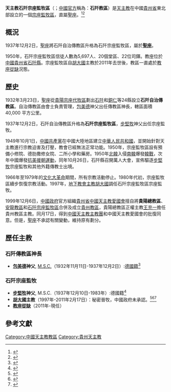 {{Infobox Roman Catholic diocese
|Roman Catholic Diocese of = 天主教石阡監牧區
|Latin name of diocese = Apostolica Praefectura Shihtsienensis
|local                 = 石阡教區（[[中國天主教主教團|中方建制]]）
|image                 = 
|caption               = 
|location              = [[中國|中國]][[貴州省|貴州省]][[石阡縣|石阡縣]]
|territory             = [[貴州省|貴州省]]東北部及附近地區
|population            = 5,697人
|rite                  = [[拉丁禮|拉丁禮]]
|patron                = 
|parishes              = 20個
|secular priests       = 22位
|province              = 直屬[[聖座|聖座]]
|established           = {{unbulleted list|1932年3月23日 (成立自治傳教區)|1937年12月2日 (升格宗座代牧區)}}
|cathedral             = 
|co-cathedral          =
|leadership            = 監牧主教
|website              = [http://www.gztzj.cn/ 貴州教區官方網站]
|pope                 = {{Incumbent pope}}
|metropolitan         = 
|ordinary             = [[教座從缺|教座從缺]]
|coadjutor archbishop =
|coadjutor bishop     =
|auxiliary            =
|emeritus             =
}}
'''天主教石阡宗座監牧區'''（{{lang-la|Apostolica Praefectura Shihtsienensis}}；[[中國天主教愛國會|中國官方]]稱為：'''石阡教區'''）是[[天主教|天主教]]在中國[[貴州省|貴州省]]東北部設立的一個[[宗座監牧區|宗座監牧區]]，直屬[[聖座|聖座]]。<ref>{{Cite web |url=http://www.gcatholic.org/dioceses/diocese/shih1.htm |title=Apostolic Prefecture of Shiqian 石阡 |access-date=2022年1月2日 |archive-date=2017年6月17日 |archive-url=https://web.archive.org/web/20170617085640/http://www.gcatholic.org/dioceses/diocese/shih1.htm |dead-url=no }}</ref><ref>{{Cite web |url=http://www.catholic-hierarchy.org/diocese/dshih.html |title=Prefecture Apostolic of Shiqian [Shihtsien] |access-date=2022年1月2日 |archive-date=2022年1月8日 |archive-url=https://web.archive.org/web/20220108183608/http://www.catholic-hierarchy.org/diocese/dshih.html |dead-url=no }}</ref>

==概況==
1937年12月2日，[[聖座|聖座]]將石阡自治傳教區升格為石阡宗座監牧區，屬於'''[[聖座|聖座]]'''。

1950年，石阡宗座監牧區信徒人數為5,697人、20個堂區、22位司鐸。教座位於[[中國|中國]][[貴州省|貴州省]][[石阡縣|石阡縣]]。宗座監牧區自[[胡大國|胡大國]]主教於2011年去世後，教區一直處於[[教座從缺|教座從缺]]況態。

== 歷史 ==
1932年3月23日，[[聖座|聖座]]從[[天主教貴陽總教區|貴陽宗座代牧區]]劃出[[石阡|石阡]]和[[銅仁|銅仁]]等24縣設立'''石阡自治傳教區'''。自治傳教區由{{link-en|耶穌聖心傳教會|Missionaries of the Sacred Heart}}會士負責管理，[[包美德|包美德]]神父出任傳教區神長，轄區面積40,000 平方公里。

1937年12月2日，石阡自治傳教區升格為'''石阡宗座監牧區'''，[[步堅牧|步堅牧]]神父出任宗座監牧。

1949年10月1日，[[中國共產黨|中國共產黨]]在中國大陸地區建立[[中華人民共和國|中華人民共和國]]，並開始針對天主教進行宗教迫害及打壓，教會已經無法正常功能。1950年，宗座監牧區設有預備小修院、德肋撒修女院、二所小學和藥房。1950年[[北韓|北韓]]入侵[[南韓|南韓]]爆發[[韓戰|韓戰]]，次年中國爆發[[抗美援朝運動|抗美援朝運動]]，同年10月26日，石阡縣召開萬人大會，宣佈驅逐[[步堅牧|步堅牧]]宗座監牧和其他外籍傳教士出境。

1966年至1979年的[[文化大革命|文化大革命]]期間，所有宗教活動停止。1980年代初，宗座監牧區續步恢復宗教活動。1997年，[[中國天主教地下教會|地下教會主教]][[胡大國|胡大國]]調任石阡宗座監牧區宗座監牧。

1999年12月6日，[[中國政府|中國政府]]官方組織[[貴州省|貴州省]][[中國天主教愛國會|中國天主教愛國會]]擅自將'''貴陽總教區'''、[[天主教安龍教區|安龍教區]]和[[天主教石阡監牧區|石阡宗座監牧區]]合併及成立[[天主教貴州教區|貴州教區]]，貴陽總教區正權主教[[王充一|王充一]]擔任貴州教區主教。同月17日，得到[[中國天主教主教團|中國天主教主教團]]和中國天主教愛國會的批復同意。但是，[[聖座|聖座]]不承認有關變動，維持原有劃分。

==歷任主教==
===石阡傳教區神長===
*'''[[包美德|包美德]]神父''', [[耶穌聖心傳教會|M.S.C.]]（1932年11月11日-1937年12月2日）:[[德國人|德國籍]]<ref>{{Cite web |url=http://www.catholic-hierarchy.org/bishop/bbaume.html |title=Father Ludwig Baumeister, M.S.C. † |access-date=2022年1月2日 |archive-date=2022年1月21日 |archive-url=https://web.archive.org/web/20220121015457/https://www.catholic-hierarchy.org/bishop/bbaume.html |dead-url=no }}</ref>

===石阡宗座監牧===
*'''[[步堅牧|步堅牧]]神父''', M.S.C.（1937年12月10日-1983年）:德國籍<ref>{{Cite web |url=http://www.catholic-hierarchy.org/bishop/bbuchholz.html |title=Father Matthias Buchholz, M.S.C. † |access-date=2022年1月2日 |archive-date=2022年1月8日 |archive-url=https://web.archive.org/web/20220108183605/http://www.catholic-hierarchy.org/bishop/bbuchholz.html |dead-url=no }}</ref>
*'''[[胡大國|胡大國]]主教'''（1997年-2011年2月17日）：秘密晉牧，中國政府未承認。<ref>{{Cite web |url=http://www.catholic-hierarchy.org/bishop/bhudaguo.html |title=Bishop Augustinus Hu Daguo † |access-date=2019年12月25日 |archive-date=2021年11月23日 |archive-url=https://web.archive.org/web/20211123143454/http://www.catholic-hierarchy.org/bishop/bhudaguo.html |dead-url=no }}</ref><ref>{{Cite journal |author=天主教香港教區聖神研究中心|author2= |author3= |url= |title=2011年中國教會大事回顧 |journal=鼎 |year=2012年 |volume= |issue=夏季期 |pages=}}</ref><ref>{{Cite web |url=http://www.fides.org/zh/news/6018-%E4%BA%9A%E6%B4%B2_%E4%B8%AD%E5%9B%BD_%E6%B7%B3%E6%9C%B4%E6%B8%85%E8%B4%AB%E4%B8%80%E7%94%9F%E7%9A%84%E7%9F%B3%E9%98%A1%E5%AE%97%E5%BA%A7%E7%9B%91%E7%89%A7%E5%8C%BA%E7%9B%91%E7%89%A7%E8%83%A1%E5%A4%A7%E5%9B%BD%E4%B8%BB%E6%95%99%E5%AE%89%E6%81%AF%E4%B8%BB%E6%80%80_%E7%94%9F%E5%89%8D%E5%9D%9A%E5%AE%9A%E4%B8%8D%E7%A7%BB%E6%81%AA%E5%AE%88%E6%99%AE%E4%B8%96%E6%95%99%E4%BC%9A%E5%8E%9F%E5%88%99%E5%92%8C%E4%BC%AF%E5%A4%9A%E7%A6%84%E9%A6%96%E5%B8%AD%E6%9D%83 |title=亚洲/中国 - 淳朴清贫一生的石阡宗座监牧区监牧胡大国主教安息主怀，生前坚定不移恪守普世教会原则和伯多禄首席权 |access-date=2011年2月26日 |archive-date=2011年2月26日 |publisher={{link-en|信仰通讯社|Agenzia Fides}} |archive-url=|dead-url=no }}</ref>
*'''[[教座從缺|教座從缺]]'''（2011年-現任）

==參考文獻==
{{reflist}}

{{中國天主教教區}}

[[Category:中國天主教教區|Category:中國天主教教區]]
[[Category:貴州天主教|Category:貴州天主教]]